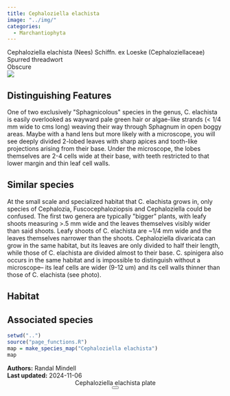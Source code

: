 ```yaml
---
title: Cephaloziella elachista
image: "../img/"
categories:
  - Marchantiophyta
---
```


<div class="info-panel">
 <div class="info-top">
  <div class="taxon-scientific"><span class="taxon-name">Cephaloziella elachista</span> <span class="taxon-authority">(Nees) Schiffn. ex Loeske</span> <span class="taxon-family">(Cephaloziellaceae)</span></div>
  <div class="taxon-common">Spurred threadwort</div>
 </div>
 <div class="info-bottom">
  <div class="taxon-qnd"></div>
  <div class="taxon-abundance">Obscure</div>
 </div>
</div>
<div class="imerss-content-frame">
 <div class="imerss-image-header">
  <div class="imerss-image-holder imerss-column-left" data-toggle="tooltip" style="background-image: url(../img/)" title="">
  </div>

  <div class="imerss-image-holder imerss-column-right" data-toggle="tooltip" style="background-image: url(../img/)" title="">
  </div>
 
 </div>
 <div class="imerss-content-lower">
  <div class="imerss-column-left">
  <div class="tab-microscope" data-micromodal-trigger="modal-plate">
  <img src="../img/bryo guide microscope.png"/>
  </div>

<h2>Distinguishing Features</h2>

One of two exclusively &quot;Sphagnicolous&quot; species in the genus, C. elachista is easily overlooked as wayward pale green hair or algae-like strands (&lt; 1/4 mm wide to cms long) weaving their way through Sphagnum in open boggy areas. Maybe with a hand lens but more likely with a microscope, you will see deeply divided 2-lobed leaves with sharp apices and tooth-like projections arising from their base. Under the microscope, the lobes themselves are 2-4 cells wide at their base, with teeth restricted to that lower margin and thin leaf cell walls.

<h2>Similar species</h2>

At the small scale and specialized habitat that C. elachista grows in, only species of Cephalozia, Fuscocephaloziopsis and Cephaloziella could be confused. The first two genera are typically &quot;bigger&quot; plants, with leafy shoots measuring &gt;.5 mm wide and the leaves themselves visibly wider than said shoots. Leafy shoots of C. elachista are ~1/4 mm wide and the leaves themselves narrower than the shoots. Cephaloziella divaricata can grow in the same habitat, but its leaves are only divided to half their length, while those of C. elachista are divided almost to their base. C. spinigera also occurs in the same habitat and is impossible to distinguish without a microscope-- its leaf cells are wider (9-12 um) and its cell walls thinner than those of C. elachista (see photo).

<h2>Habitat</h2>



<h2>Associated species</h2>


</div>

<div class="imerss-column-right">

<div class="imerss-image-holder imerss-column-right" data-toggle="tooltip" style="background-image: url(../img/)" title="">
</div>

<div class="imerss-map-holder">
```r
setwd("..")
source("page_functions.R")
map = make_species_map("Cephaloziella elachista")
map
```
</div>

</div>

</div>
</div>

<div class="taxon-footer">
 <div class="taxon-authors"><b>Authors:</b> <span>Randal Mindell</span></div>
 <div class="taxon-update"><b>Last updated:</b> <span>2024-11-06</span></div>
</div>

<div class="modal micromodal-slide" id="modal-plate" aria-hidden="true">
 <div class="modal__overlay" tabindex="-1" data-micromodal-close>
  <div class="modal__container" role="dialog" aria-modal="true" aria-labelledby="modal-plate-title" >
   <header class="modal__header">
   <div class="modal__title" id="modal-plate-title">
  Cephaloziella elachista plate
   </div>
   <button class="modal__close" aria-label="Close" data-micromodal-close></button>
   </header>
  <div class="modal__content" id="modal-plate-content">
   <div class="imerss-image-holder" data-toggle="tooltip" style="background-image: url(../img/)" title="">
  </div>
  </div>
  </div>
 </div>
</div>

<script src="../js/micromodal.min.js"></script>
<link href="../css/style-taxon.css" rel="stylesheet">
<link href="../css/micromodal.css" rel="stylesheet">

<script>
MicroModal.init();
</script>

